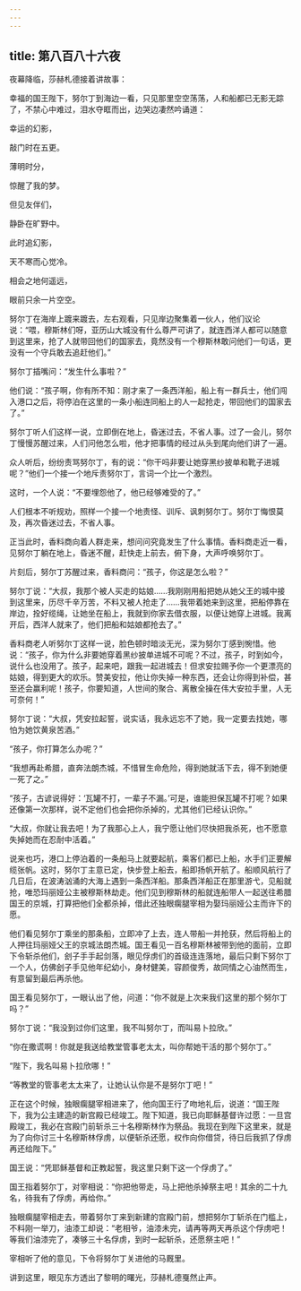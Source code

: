 ```yaml
---
---
---
```

title: 第八百八十六夜
---






夜幕降临，莎赫札德接着讲故事：





幸福的国王陛下，努尔丁到海边一看，只见那里空空荡荡，人和船都已无影无踪了，不禁心中难过，泪水夺眶而出，边哭边凄然吟诵道：


幸运的幻影，

敲门时在五更。

薄明时分，

惊醒了我的梦。

但见友伴们，

静卧在旷野中。

此时追幻影，

天不寒而心觉冷。

相会之地何遥远，

眼前只余一片空空。



努尔丁在海岸上踱来踱去，左右观看，只见岸边聚集着一伙人，他们议论说：“喂，穆斯林们呀，亚历山大城没有什么尊严可讲了，就连西洋人都可以随意到这里来，抢了人就带回他们的国家去，竟然没有一个穆斯林敢问他们一句话，更没有一个守兵敢去追赶他们。”

努尔丁插嘴问：“发生什么事啦？”

他们说：“孩子啊，你有所不知：刚才来了一条西洋船，船上有一群兵士，他们闯入港口之后，将停泊在这里的一条小船连同船上的人一起抢走，带回他们的国家去了。”

努尔丁听人们这样一说，立即倒在地上，昏迷过去，不省人事。过了一会儿，努尔丁慢慢苏醒过来，人们问他怎么啦，他才把事情的经过从头到尾向他们讲了一遍。

众人听后，纷纷责骂努尔丁，有的说：“你干吗非要让她穿黑纱披单和靴子进城呢？”他们一个接一个地斥责努尔丁，言词一个比一个激烈。

这时，一个人说：“不要埋怨他了，他已经够难受的了。”

人们根本不听规劝，照样一个接一个地责怪、训斥、讽刺努尔丁。努尔丁悔恨莫及，再次昏迷过去，不省人事。

正当此时，香料商向着人群走来，想问问究竟发生了什么事情。香料商走近一看，见努尔丁躺在地上，昏迷不醒，赶快走上前去，俯下身，大声呼唤努尔丁。

片刻后，努尔丁苏醒过来，香料商问：“孩子，你这是怎么啦？”

努尔丁说：“大叔，我那个被人买走的姑娘……我刚刚用船把她从她父王的城中接到这里来，历尽千辛万苦，不料又被人抢走了……我带着她来到这里，把船停靠在岸边，拴好缆绳，让她坐在船上，我就到你家去借衣服，以便让她穿上进城。我离开后，西洋人就来了，他们把船和姑娘都抢去了。”

香料商老人听努尔丁这样一说，脸色顿时暗淡无光，深为努尔丁感到惋惜。他说：“孩子，你为什么非要她穿着黑纱披单进城不可呢？不过，孩子，时到如今，说什么也没用了。孩子，起来吧，跟我一起进城去！但求安拉赐予你一个更漂亮的姑娘，得到更大的欢乐。赞美安拉，他让你失掉一种东西，还会让你得到补偿，甚至还会赢利呢！孩子，你要知道，人世间的聚合、离散全操在伟大安拉手里，人无可奈何！”

努尔丁说：“大叔，凭安拉起誓，说实话，我永远忘不了她，我一定要去找她，哪怕为她饮黄泉苦酒。”

“孩子，你打算怎么办呢？”

“我想再赴希腊，直奔法朗杰城，不惜冒生命危险，得到她就活下去，得不到她便一死了之。”

“孩子，古谚说得好：‘瓦罐不打，一辈子不漏。’可是，谁能担保瓦罐不打呢？如果还像第一次那样，说不定他们也会把你杀掉的，尤其他们已经认识你。”

“大叔，你就让我去吧！为了我那心上人，我宁愿让他们尽快把我杀死，也不愿意失掉她而在忍耐中活着。”

说来也巧，港口上停泊着的一条船马上就要起航，乘客们都已上船，水手们正要解缆张帆。这时，努尔丁主意已定，快步登上船去，船即扬帆开航了。船顺风航行了几日后，在波涛汹涌的大海上遇到一条西洋船。那条西洋船正在那里游弋，见船就抢，唯恐玛丽娅公主被穆斯林劫走。他们见到穆斯林的船就连船带人一起送往希腊国王的京城，打算把他们全都杀掉，借此还独眼瘸腿宰相为娶玛丽娅公主而许下的愿。

他们看见努尔丁乘坐的那条船，立即冲了上去，连人带船一并抢获，然后将船上的人押往玛丽娅父王的京城法朗杰城。国王看见一百名穆斯林被带到他的面前，立即下令斩杀他们，刽子手手起剑落，眼见俘虏们的首级连连落地，最后只剩下努尔丁一个人，仿佛刽子手见他年纪幼小，身材健美，容颜俊秀，故同情之心油然而生，有意留到最后再杀他。

国王看见努尔丁，一眼认出了他，问道：“你不就是上次来我们这里的那个努尔丁吗？”

努尔丁说：“我没到过你们这里，我不叫努尔丁，而叫易卜拉欣。”

“你在撒谎啊！你就是我送给教堂管事老太太，叫你帮她干活的那个努尔丁。”

“陛下，我名叫易卜拉欣哪！”

“等教堂的管事老太太来了，让她认认你是不是努尔丁吧！”

正在这个时候，独眼瘸腿宰相进来了，他向国王行了吻地礼后，说道：“国王陛下，我为公主建造的新宫殿已经竣工。陛下知道，我已向耶稣基督许过愿：一旦宫殿竣工，我必在宫殿门前斩杀三十名穆斯林作为祭品。我现在到陛下这里来，就是为了向你讨三十名穆斯林俘虏，以便斩杀还愿，权作向你借贷，待日后我抓了俘虏再还给陛下。”

国王说：“凭耶稣基督和正教起誓，我这里只剩下这一个俘虏了。”

国王指着努尔丁，对宰相说：“你把他带走，马上把他杀掉祭主吧！其余的二十九名，待我有了俘虏，再给你。”

独眼瘸腿宰相走去，带着努尔丁来到新建的宫殿门前，想把努尔丁斩杀在门槛上，不料刚一举刀，油漆工却说：“老相爷，油漆未完，请再等两天再杀这个俘虏吧！等我们油漆完了，凑够三十名俘虏，到时一起斩杀，还愿祭主吧！”

宰相听了他的意见，下令将努尔丁关进他的马厩里。





讲到这里，眼见东方透出了黎明的曙光，莎赫札德戛然止声。